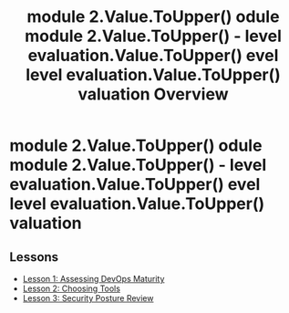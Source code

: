 ﻿---
title: " module 2.Value.ToUpper() odule  module 2.Value.ToUpper()  -  level evaluation.Value.ToUpper() evel  level evaluation.Value.ToUpper() valuation Overview"
---

#  module 2.Value.ToUpper() odule  module 2.Value.ToUpper()  -  level evaluation.Value.ToUpper() evel  level evaluation.Value.ToUpper() valuation

## Lessons
* [Lesson 1: Assessing DevOps Maturity](lesson-1.mdx)
* [Lesson 2: Choosing Tools](lesson-2.mdx)
* [Lesson 3: Security Posture Review](lesson-3.mdx)
